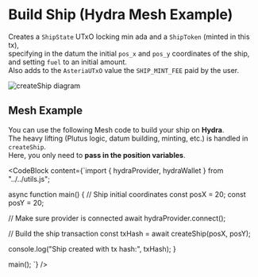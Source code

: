 

# Build Ship (Hydra Mesh Example)

Creates a `ShipState` UTxO locking min ada and a `ShipToken` (minted in this tx),  
specifying in the datum the initial `pos_x` and `pos_y` coordinates of the ship,  
and setting `fuel` to an initial amount.  
Also adds to the `AsteriaUTxO` value the `SHIP_MINT_FEE` paid by the user.

![createShip diagram](/txs/build-ship.png)

## Mesh Example

You can use the following Mesh code to build your ship on **Hydra**.  
The heavy lifting (Plutus logic, datum building, minting, etc.) is handled in `createShip`.  
Here, you only need to **pass in the position variables**.

<CodeBlock content={`import { hydraProvider, hydraWallet } from "../../utils.js";

async function main() {
  // Ship initial coordinates
  const posX = 20;
  const posY = 20;

  // Make sure provider is connected
  await hydraProvider.connect();

  // Build the ship transaction
  const txHash = await createShip(posX, posY);

  console.log("Ship created with tx hash:", txHash);
}

main();
`} />
